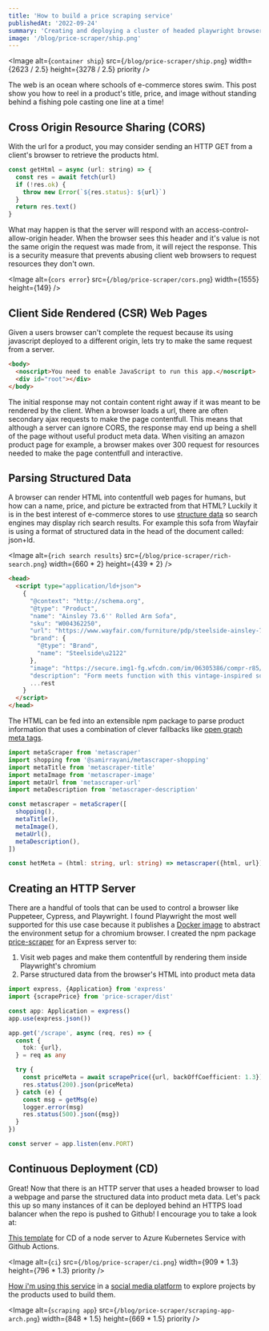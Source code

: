 ```yaml
---
title: 'How to build a price scraping service'
publishedAt: '2022-09-24'
summary: 'Creating and deploying a cluster of headed playwright browsers that extract product data'
image: '/blog/price-scraper/ship.png'
---
```


<Image
  alt={`container ship`}
  src={`/blog/price-scraper/ship.png`}
  width={2623 / 2.5}
  height={3278 / 2.5}
  priority
/>

The web is an ocean where schools of e-commerce stores swim. This post show you how to reel in a product's title, price, and image without standing behind a fishing pole casting one line at a time!

## Cross Origin Resource Sharing (CORS)

With the url for a product, you may consider sending an HTTP GET from a client's browser to retrieve the products html.

```javascript
const getHtml = async (url: string) => {
  const res = await fetch(url)
  if (!res.ok) {
    throw new Error(`${res.status}: ${url}`)
  }
  return res.text()
}
```

What may happen is that the server will respond with an access-control-allow-origin header. When the browser sees this header and it's value is not the same origin the request was made from, it will reject the response. This is a security measure that prevents abusing client web browsers to request resources they don't own.

<Image
  alt={`cors error`}
  src={`/blog/price-scraper/cors.png`}
  width={1555}
  height={149}
/>

## Client Side Rendered (CSR) Web Pages

Given a users browser can't complete the request because its using javascript deployed to a different origin, lets try to make the same request from a server.

```html
<body>
  <noscript>You need to enable JavaScript to run this app.</noscript>
  <div id="root"></div>
</body>
```

The initial response may not contain content right away if it was meant to be rendered by the client. When a browser loads a url, there are often secondary ajax requests to make the page contentfull. This means that although a server can ignore CORS, the response may end up being a shell of the page without useful product meta data. When visiting an amazon product page for example, a browser makes over 300 request for resources needed to make the page contentfull and interactive.

## Parsing Structured Data

A browser can render HTML into contentfull web pages for humans, but how can a name, price, and picture be extracted from that HTML? Luckily it is in the best interest of e-commerce stores to use [structure data](https://developers.google.com/search/docs/appearance/structured-data/intro-structured-data#structured-data) so search engines may display rich search results. For example this sofa from Wayfair is using a format of structured data in the head of the document called: json+ld.

<Image
  alt={`rich search results`}
  src={`/blog/price-scraper/rich-search.png`}
  width={660 * 2}
  height={439 * 2}
/>

```html
<head>
  <script type="application/ld+json">
    {
      "@context": "http://schema.org",
      "@type": "Product",
      "name": "Ainsley 73.6'' Rolled Arm Sofa",
      "sku": "W004362250",
      "url": "https://www.wayfair.com/furniture/pdp/steelside-ainsley-7401-rolled-arm-sofa-w004362250.html",
      "brand": {
        "@type": "Brand",
        "name": "Steelside\u2122"
      },
      "image": "https://secure.img1-fg.wfcdn.com/im/06305386/compr-r85/1695/169530576/ainsley-736-rolled-arm-sofa.jpg",
      "description": "Form meets function with this vintage-inspired sofa. It features a solid oak frame with four dowel legs to give your space a modern vibe. This couch is also wrapped in faux leather(Suede fabric) upholstery for a lived-in look, and it comes in a rich brown hue that blends in with a variety of color schemes. Foam filling gives you extra support whenever you need some time to relax. Round arms and a cushion back round out this classically industrial design. Colors may slightly vary due to difference in monitor\u00a0settings and lighting.",
      ...rest
    }
  </script>
</head>
```

The HTML can be fed into an extensible npm package to parse product information that uses a combination of clever fallbacks like [open graph meta tags](https://developers.facebook.com/docs/sharing/webmasters/).

```typescript
import metaScraper from 'metascraper'
import shopping from '@samirrayani/metascraper-shopping'
import metaTitle from 'metascraper-title'
import metaImage from 'metascraper-image'
import metaUrl from 'metascraper-url'
import metaDescription from 'metascraper-description'

const metascraper = metaScraper([
  shopping(),
  metaTitle(),
  metaImage(),
  metaUrl(),
  metaDescription(),
])

const hetMeta = (html: string, url: string) => metascraper({html, url})
```

## Creating an HTTP Server

There are a handful of tools that can be used to control a browser like Puppeteer, Cypress, and Playwright. I found Playwright the most well supported for this use case because it publishes a [Docker image](https://hub.docker.com/_/microsoft-playwright) to abstract the environment setup for a chromium browser. I created the npm package [price-scraper](https://www.npmjs.com/package/price-scraper) for an Express server to:

1. Visit web pages and make them contentfull by rendering them inside Playwright's chromium
1. Parse structured data from the browser's HTML into product meta data

```typescript
import express, {Application} from 'express'
import {scrapePrice} from 'price-scraper/dist'

const app: Application = express()
app.use(express.json())

app.get('/scrape', async (req, res) => {
  const {
    tok: {url},
  } = req as any

  try {
    const priceMeta = await scrapePrice({url, backOffCoefficient: 1.3})
    res.status(200).json(priceMeta)
  } catch (e) {
    const msg = getMsg(e)
    logger.error(msg)
    res.status(500).json({msg})
  }
})

const server = app.listen(env.PORT)
```

## Continuous Deployment (CD)

Great! Now that there is an HTTP server that uses a headed browser to load a webpage and parse the structured data into product meta data. Let's pack this up so many instances of it can be deployed behind an HTTPS load balancer when the repo is pushed to Github! I encourage you to take a look at:

[This template](https://github.com/teaguestockwell/aks-nodejs-cd) for CD of a node server to Azure Kubernetes Service with Github Actions.

<Image
  alt={`ci`}
  src={`/blog/price-scraper/ci.png`}
  width={909 * 1.3}
  height={796 * 1.3}
  priority
/>

[How i'm using this service](https://github.com/teaguestockwell/buildable-readme) in a [social media platform](https://hello-next-auth.vercel.app/) to explore projects by the products used to build them.

<Image
  alt={`scraping app`}
  src={`/blog/price-scraper/scraping-app-arch.png`}
  width={848 * 1.5}
  height={669 * 1.5}
  priority
/>
